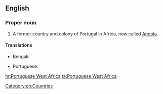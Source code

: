 ==English==
{{wikipedia}}

===Proper noun===
{{en-proper noun|sg=[[Portuguese]] [[west|West]] [[Africa]]}}

# A former country and colony of Portugal in Africa, now called [[Angola]].

====Translations====
{{trans-top|former country}}
* Bengali: {{t-|bn|পর্তুগিজ পশ্চিম আফ্রিকা}}
{{trans-mid}}
* Portuguese: {{t|pt|África Ocidental Portuguesa|f}}
{{trans-bottom}}

[[Category:en:Countries]]

[[hr:Portuguese West Africa]]
[[ta:Portuguese West Africa]]